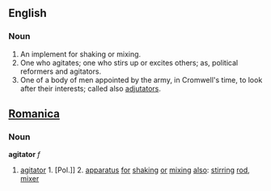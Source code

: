 ==English==
===Noun===
#An implement for shaking or mixing.
#One who agitates; one who stirs up or excites others; as, political reformers and agitators.
#One of a body of men appointed by the army, in Cromwell's time, to look after their interests; called also [[adjutator]]s.

==[[Romanica]]==
===Noun===
<b>agitator</b> ''f''
#[[agitator]] 1. [Pol.]] 2. [[apparatus]] [[for]] [[shaking]] [[or]] [[mixing]] [[also]]: [[stirring]] [[rod]], [[mixer]]